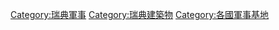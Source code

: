 [[Category:瑞典軍事|Category:瑞典軍事]]
[[Category:瑞典建築物|Category:瑞典建築物]]
[[Category:各國軍事基地|Category:各國軍事基地]]